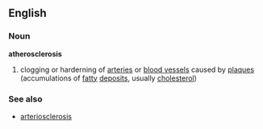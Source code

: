 ==English==
===Noun===
'''atherosclerosis'''
#clogging or harderning of [[artery|arteries]] or [[blood vessel]]s caused by [[plaque]]s (accumulations of [[fat|fatty]] [[deposit]]s, usually [[cholesterol]])

===See also===
*[[arteriosclerosis]]